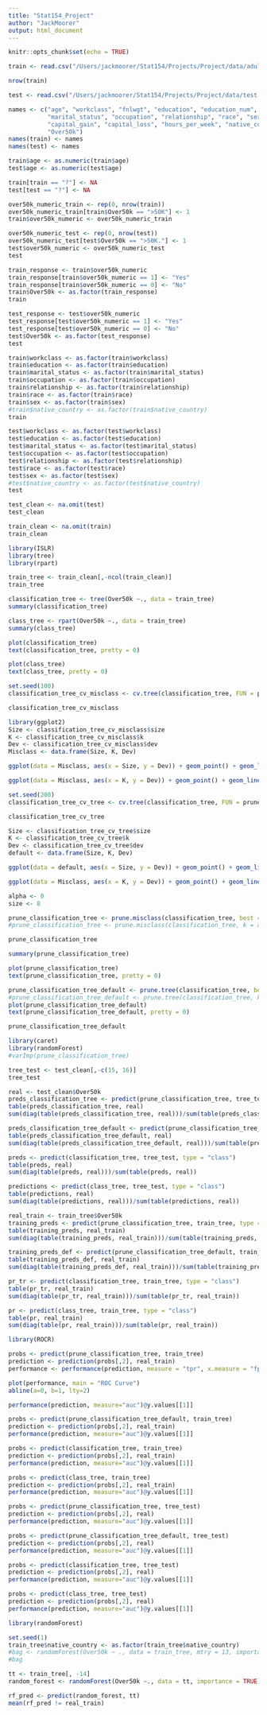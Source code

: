 ```yaml
---
title: "Stat154_Project"
author: "JackMoorer"
output: html_document
---
```


```r
knitr::opts_chunk$set(echo = TRUE)
```

```r
train <- read.csv("/Users/jackmoorer/Stat154/Projects/Project/data/adult.csv", header = FALSE, sep = ",", strip.white=TRUE, stringsAsFactors = FALSE)
```

```r
nrow(train)
```
```r
test <- read.csv("/Users/jackmoorer/Stat154/Projects/Project/data/test.csv", header = FALSE, sep = ",", strip.white=TRUE, stringsAsFactors = FALSE)
```

```r
names <- c("age", "workclass", "fnlwgt", "education", "education_num",
           "marital_status", "occupation", "relationship", "race", "sex",
           "capital_gain", "capital_loss", "hours_per_week", "native_country",
           "Over50k")
names(train) <- names
names(test) <- names
```

```r
train$age <- as.numeric(train$age)
test$age <- as.numeric(test$age)
```

```r
train[train == "?"] <- NA
test[test == "?"] <- NA
```

```r
over50k_numeric_train <- rep(0, nrow(train))
over50k_numeric_train[train$Over50k == ">50K"] <- 1
train$over50k_numeric <- over50k_numeric_train

over50k_numeric_test <- rep(0, nrow(test))
over50k_numeric_test[test$Over50k == ">50K."] <- 1
test$over50k_numeric <- over50k_numeric_test
test
```
```r
train_response <- train$over50k_numeric
train_response[train$over50k_numeric == 1] <- "Yes"
train_response[train$over50k_numeric == 0] <- "No"
train$Over50k <- as.factor(train_response)
train
```
```r
test_response <- test$over50k_numeric
test_response[test$over50k_numeric == 1] <- "Yes"
test_response[test$over50k_numeric == 0] <- "No"
test$Over50k <- as.factor(test_response)
test
```
```r
train$workclass <- as.factor(train$workclass)
train$education <- as.factor(train$education)
train$marital_status <- as.factor(train$marital_status)
train$occupation <- as.factor(train$occupation)
train$relationship <- as.factor(train$relationship)
train$race <- as.factor(train$race)
train$sex <- as.factor(train$sex)
#train$native_country <- as.factor(train$native_country)
train
```

```r
test$workclass <- as.factor(test$workclass)
test$education <- as.factor(test$education)
test$marital_status <- as.factor(test$marital_status)
test$occupation <- as.factor(test$occupation)
test$relationship <- as.factor(test$relationship)
test$race <- as.factor(test$race)
test$sex <- as.factor(test$sex)
#test$native_country <- as.factor(test$native_country)
test
```

```r
test_clean <- na.omit(test)
test_clean
```

```r
train_clean <- na.omit(train)
train_clean
```
```r
library(ISLR)
library(tree)
library(rpart)
```

```r
train_tree <- train_clean[,-ncol(train_clean)]
train_tree
```

```r
classification_tree <- tree(Over50k ~., data = train_tree)
summary(classification_tree)
```

```r
class_tree <- rpart(Over50k ~., data = train_tree)
summary(class_tree)
```

```r
plot(classification_tree)
text(classification_tree, pretty = 0)
```

```r
plot(class_tree)
text(class_tree, pretty = 0)
```
```r
set.seed(100)
classification_tree_cv_misclass <- cv.tree(classification_tree, FUN = prune.misclass)
```

```r
classification_tree_cv_misclass
```
```r
library(ggplot2)
Size <- classification_tree_cv_misclass$size
K <- classification_tree_cv_misclass$k
Dev <- classification_tree_cv_misclass$dev
Misclass <- data.frame(Size, K, Dev)
```

```r
ggplot(data = Misclass, aes(x = Size, y = Dev)) + geom_point() + geom_line() + ggtitle("Size of Tree vs Error for Misclass Method")
```

```r
ggplot(data = Misclass, aes(x = K, y = Dev)) + geom_point() + geom_line() + ggtitle("Cost-Complexity vs Error for Misclass Method")
```

```r
set.seed(200)
classification_tree_cv_tree <- cv.tree(classification_tree, FUN = prune.tree)
```

```r
classification_tree_cv_tree
```

```r
Size <- classification_tree_cv_tree$size
K <- classification_tree_cv_tree$k
Dev <- classification_tree_cv_tree$dev
default <- data.frame(Size, K, Dev)
```

```r
ggplot(data = default, aes(x = Size, y = Dev)) + geom_point() + geom_line() + ggtitle("Size of Tree vs Error for Default Method")
```
```r
ggplot(data = Misclass, aes(x = K, y = Dev)) + geom_point() + geom_line() + ggtitle("Cost-Complexity vs Error for Default Method")
```
```r
alpha <- 0
size <- 8
```

```r
prune_classification_tree <- prune.misclass(classification_tree, best = size)
#prune_classification_tree <- prune.misclass(classification_tree, k = alpha)
```

```r
prune_classification_tree
```

```r
summary(prune_classification_tree)
```

```r
plot(prune_classification_tree)
text(prune_classification_tree, pretty = 0)
```

```r
prune_classification_tree_default <- prune.tree(classification_tree, best = size)
#prune_classification_tree_default <- prune.tree(classification_tree, k = alpha
plot(prune_classification_tree_default)
text(prune_classification_tree_default, pretty = 0)
```

```r
prune_classification_tree_default
```

```r
library(caret)
library(randomForest)
#varImp(prune_classification_tree)
```

```r
tree_test <- test_clean[,-c(15, 16)]
tree_test
```

```r
real <- test_clean$Over50k
preds_classification_tree <- predict(prune_classification_tree, tree_test, type = "class")
table(preds_classification_tree, real)
sum(diag(table(preds_classification_tree, real)))/sum(table(preds_classification_tree, real))
```
```r
preds_classification_tree_default <- predict(prune_classification_tree_default, tree_test, type = "class")
table(preds_classification_tree_default, real)
sum(diag(table(preds_classification_tree_default, real)))/sum(table(preds_classification_tree_default, real))
```

```r
preds <- predict(classification_tree, tree_test, type = "class")
table(preds, real)
sum(diag(table(preds, real)))/sum(table(preds, real))
```

```r
predictions <- predict(class_tree, tree_test, type = "class")
table(predictions, real)
sum(diag(table(predictions, real)))/sum(table(predictions, real))
```

```r
real_train <- train_tree$Over50k
training_preds <- predict(prune_classification_tree, train_tree, type = "class")
table(training_preds, real_train)
sum(diag(table(training_preds, real_train)))/sum(table(training_preds, real_train))
```


```r
training_preds_def <- predict(prune_classification_tree_default, train_tree, type = "class")
table(training_preds_def, real_train)
sum(diag(table(training_preds_def, real_train)))/sum(table(training_preds_def, real_train))
```
```r
pr_tr <- predict(classification_tree, train_tree, type = "class")
table(pr_tr, real_train)
sum(diag(table(pr_tr, real_train)))/sum(table(pr_tr, real_train))
```
```r
pr <- predict(class_tree, train_tree, type = "class")
table(pr, real_train)
sum(diag(table(pr, real_train)))/sum(table(pr, real_train))
```
```r
library(ROCR)
```
```r
probs <- predict(prune_classification_tree, train_tree)
prediction <- prediction(probs[,2], real_train)
performance <- performance(prediction, measure = "tpr", x.measure = "fpr")
```

```r
plot(performance, main = "ROC Curve")
abline(a=0, b=1, lty=2)
```

```r
performance(prediction, measure="auc")@y.values[[1]]
```

```r
probs <- predict(prune_classification_tree_default, train_tree)
prediction <- prediction(probs[,2], real_train)
performance(prediction, measure="auc")@y.values[[1]]
```

```r
probs <- predict(classification_tree, train_tree)
prediction <- prediction(probs[,2], real_train)
performance(prediction, measure="auc")@y.values[[1]]
```
```r
probs <- predict(class_tree, train_tree)
prediction <- prediction(probs[,2], real_train)
performance(prediction, measure="auc")@y.values[[1]]
```
```r
probs <- predict(prune_classification_tree, tree_test)
prediction <- prediction(probs[,2], real)
performance(prediction, measure="auc")@y.values[[1]]
```
```r
probs <- predict(prune_classification_tree_default, tree_test)
prediction <- prediction(probs[,2], real)
performance(prediction, measure="auc")@y.values[[1]]
```

```r
probs <- predict(classification_tree, tree_test)
prediction <- prediction(probs[,2], real)
performance(prediction, measure="auc")@y.values[[1]]
```

```r
probs <- predict(class_tree, tree_test)
prediction <- prediction(probs[,2], real)
performance(prediction, measure="auc")@y.values[[1]]
```

```r
library(randomForest)
```

```r
set.seed(1)
train_tree$native_country <- as.factor(train_tree$native_country)
#bag <- randomForest(Over50k ~ ., data = train_tree, mtry = 13, importance = TRUE)
#bag
```

```r
tt <- train_tree[, -14]
random_forest <- randomForest(Over50k ~., data = tt, importance = TRUE)
```

```r
rf_pred <- predict(random_forest, tt)
mean(rf_pred != real_train)
```

























